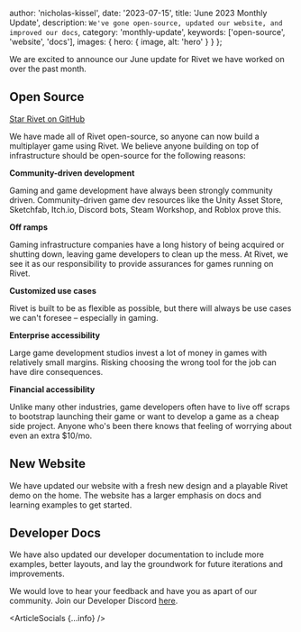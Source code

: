 
  author: 'nicholas-kissel',
  date: '2023-07-15',
  title: 'June 2023 Monthly Update',
  description: `We've gone open-source, updated our website, and improved our docs`,
  category: 'monthly-update',
  keywords: ['open-source', 'website', 'docs'],
  images: {
    hero: {
      image,
      alt: 'hero'
    }
  }
};

We are excited to announce our June update for Rivet we have worked on over the past month.

## Open Source

[Star Rivet on GitHub](https://github.com/rivet-gg/rivet)

We have made all of Rivet open-source, so anyone can now build a multiplayer game using Rivet. We believe anyone building on top of infrastructure should be open-source for the following reasons:

**Community-driven development**

Gaming and game development have always been strongly community driven. Community-driven game dev resources like the Unity Asset Store, Sketchfab, Itch.io, Discord bots, Steam Workshop, and Roblox prove this.

**Off ramps**

Gaming infrastructure companies have a long history of being acquired or shutting down, leaving game developers to clean up the mess. At Rivet, we see it as our responsibility to provide assurances for games running on Rivet.

**Customized use cases**

Rivet is built to be as flexible as possible, but there will always be use cases we can't foresee – especially in gaming.

**Enterprise accessibility**

Large game development studios invest a lot of money in games with relatively small margins. Risking choosing the wrong tool for the job can have dire consequences.

**Financial accessibility**

Unlike many other industries, game developers often have to live off scraps to bootstrap launching their game or want to develop a game as a cheap side project. Anyone who's been there knows that feeling of worrying about even an extra $10/mo.

## New Website

We have updated our website with a fresh new design and a playable Rivet demo on the home. The website has a larger emphasis on docs and learning examples to get started.

## Developer Docs

We have also updated our developer documentation to include more examples, better layouts, and lay the groundwork for future iterations and improvements.

We would love to hear your feedback and have you as apart of our community. Join our Developer Discord [here](https://discord.gg/aXYfyNxYVn).

<ArticleSocials {...info} />

